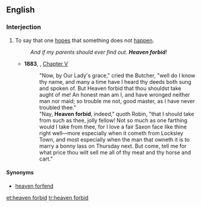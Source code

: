 ==English==

===Interjection===
{{en-interj|head=[[heaven]] [[forbid]]}}

# {{context|idiomatic|lang=en}} To say that one [[hopes]] that something does not [[happen]].
#: ''And if my parents should ever find out. '''Heaven forbid'''!''
#* '''1883''', {{w|Howard Pyle}}, ''{{w|The Merry Adventures of Robin Hood}}'' [[s:The Merry Adventures of Robin Hood/Chapter V|Chapter V]]
#*:"Now, by Our Lady's grace," cried the Butcher, "well do I know thy name, and many a time have I heard thy deeds both sung and spoken of. But Heaven forbid that thou shouldst take aught of me! An honest man am I, and have wronged neither man nor maid; so trouble me not, good master, as I have never troubled thee."
#*:"Nay, '''Heaven forbid''', indeed," quoth Robin, "that I should take from such as thee, jolly fellow! Not so much as one farthing would I take from thee, for I love a fair Saxon face like thine right well—more especially when it cometh from Locksley Town, and most especially when the man that owneth it is to marry a bonny lass on Thursday next. But come, tell me for what price thou wilt sell me all of thy meat and thy horse and cart."

====Synonyms====
* [[heaven forfend]]

[[et:heaven forbid]]
[[tr:heaven forbid]]